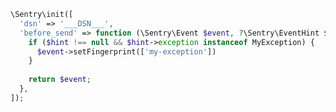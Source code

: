 ```php
\Sentry\init([
  'dsn' => '___DSN___',
  'before_send' => function (\Sentry\Event $event, ?\Sentry\EventHint $hint): ?\Sentry\Event {
    if ($hint !== null && $hint->exception instanceof MyException) {
      $event->setFingerprint(['my-exception'])
    }
    
    return $event;
  },
]);
```
